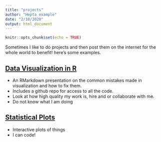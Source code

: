 ```yaml
---
title: "projects"
author: "Hepta example"
date: "2/10/2020"
output: html_document
---
```


```r
knitr::opts_chunk$set(echo = TRUE)
```

Sometimes I like to do projects and then post them on the internet for the whole world to benefit!
here's some examples. 

## [Data Visualization in R](http://nickstrayer.me/visualization_in_r/)

- An RMarkdown presentation on the common mistakes made in visualization and how to fix them.
- Includes a github repo for access to all the code.
- Look at how high quality my work is, hire and or collaborate with me. 
* Do not know what I am doing

## [Statistical Plots](http://bl.ocks.org/nstrayer/37a503dd1db369a8f7e3ce21757e19ee)

- Interactive plots of things
- I can code!